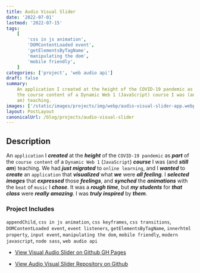 ```yaml
---
title: Audio Visual Slider
date: '2022-07-01'
lastmod: '2022-07-15'
tags:
    [
        'css in js animation',
        'DOMContentLoaded event',
        'getElementsByTagName',
        'manipulating the dom',
        'mobile friendly',
    ]
categories: ['project', 'web audio api']
draft: false
summary:
    An application I created at the height of the COVID-19 pandemic as part of
    the course content of a Dynamic Web 1 (JavaScript) course I was (and still
    am) teaching.
images: ['/static/images/projects/img/webp/audio-visual-slider-app.webp']
layout: PostLayout
canonicalUrl: /blog/projects/audio-visual-slider
---
```


<Interglobalmedia
	src="/static/images/projects/img/webp/audio-visual-slider-app.webp"
	author="Maria D. Campbell"
	alt="Audio Visual Slider"
	srcUrl="/static/images/projects/img/webp/audio-visual-slider-app.webp"
	authorUrl="/about"
/>

## Description

An `application` I **_created_** at the **_height_** of the `COVID-19 pandemic`
as **_part_** of the `course content` of a `Dynamic Web 1` (`JavaScript`)
**_course_** I was (and **_still am_**) teaching. We had **_just migrated_** to
`online learning`, and I **_wanted_** to **_create_** an `application` that
**_visualized_** what **_we_** were **_all feeling_**. I **_selected images_**
that **_expressed_** those **_feelings_**, and **_synched_** the
**_animations_** with the `beat` of `music` I **_chose_**. It was a **_rough
time_**, but **_my students_** for **_that class_** were **_really amazing_**. I
was **_truly inspired_** by **_them_**.

### Project Includes

`appendChild`, `css in js animation`, `css keyframes`, `css transitions`,
`DOMContentLoaded event`, `event listeners`, `getElementsByTagName`,
`innerhtml property`, `input event`, `manipulating the dom`, `mobile friendly`,
`modern javascript`, `node sass`, `web audio api`

-   [View Visual Audio Slider on Github GH Pages](https://interglobalmedia.github.io/basic-audio-visual-slider/)

-   [View Audio Visual Slider Repository on Github](https://github.com/interglobalmedia/basic-audio-visual-slider)
